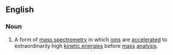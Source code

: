 ==English==

===Noun===
{{wikipedia}}
{{en-noun|head=[[accelerator]] [[mass]] [[spectrometry]]|-}}
# {{context|physics|lang=en}} A form of [[mass spectrometry]] in which [[ion]]s are [[accelerate]]d to extraordinarily high [[kinetic energy|kinetic energies]] before [[mass]] [[analysis]].